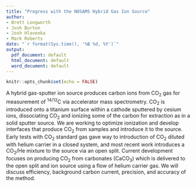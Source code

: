 ```yaml
---
title: "Progress with the NOSAMS Hybrid Gas Ion Source"
author:
- Brett Longworth
- Josh Burton
- Josh Hlavenka
- Mark Roberts
date: "`r format(Sys.time(), '%B %d, %Y')`"
output:
  pdf_document: default
  html_document: default
  word_document: default
---
```


```r
knitr::opts_chunk$set(echo = FALSE)
```

A hybrid gas-sputter ion source produces carbon ions from CO~2~ gas for measurement of ^14/12^C via accelerator mass spectrometry. CO~2~ is introduced onto a titanium surface within a cathode sputtered by cesium ions, dissociating CO~2~ and ionizing some of the carbon for extraction as in a solid sputter source. We are working to optimize ionization and develop interfaces that produce CO~2~ from samples and introduce it to the source. Early tests with CO~2~ standard gas gave way to introduction of CO~2~ diluted with helium carrier in a closed system, and most recent work introduces a CO~2~/He mixture to the source via an open split. Current development focuses on producing CO~2~ from carbonates (CaCO~3~) which is delivered to the open split and ion source using a flow of helium carrier gas. We will discuss efficiency, background carbon current, precision, and accuracy of the method.